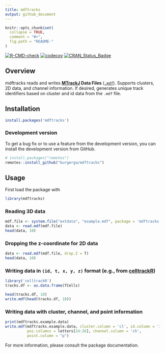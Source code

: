 ```yaml
---
title: mdftracks
output: github_document
---
```


<!-- README.md is generated from README.Rmd. Please edit that file -->

```r
knitr::opts_chunk$set(
  collapse = TRUE,
  comment = "#>",
  fig.path = "README-"
)
```

<!-- badges: start -->
[![R-CMD-check](https://github.com/burgerga/mdftracks/workflows/R-CMD-check/badge.svg)](https://github.com/burgerga/mdftracks/actions)
[![codecov](https://codecov.io/gh/burgerga/mdftracks/branch/master/graph/badge.svg)](https://codecov.io/gh/burgerga/mdftracks)
[![CRAN_Status_Badge](http://www.r-pkg.org/badges/version/mdftracks)](https://cran.r-project.org/package=mdftracks)
<!-- badges: end -->

## Overview

mdftracks reads and writes **[MTrackJ](https://imagescience.org/meijering/software/mtrackj/) Data Files** ([`.mdf`](https://imagescience.org/meijering/software/mtrackj/format/)).
Supports clusters, 2D data, and channel information. If desired, generates
unique track identifiers based on cluster and id data from the `.mdf` file.

## Installation

```r
install.packages('mdftracks')
```

### Development version

To get a bug fix or to use a feature from the development version, you can install the development version from GitHub.

```r
# install.packages("remotes")
remotes::install_github("burgerga/mdftracks")

```


## Usage

First load the package with 
```r
library(mdftracks)
```

### Reading 3D data

```r
mdf.file <- system.file("extdata", "example.mdf", package = 'mdftracks')
data <- read.mdf(mdf.file)
head(data, 10)
```

### Dropping the z-coordinate for 2D data

```r
data <- read.mdf(mdf.file, drop.Z = T)
head(data, 10)
```

### Writing data in `(id, t, x, y, z)` format (e.g., from [celltrackR](https://github.com/ingewortel/celltrackR))

```r
library('celltrackR')
tracks.df <- as.data.frame(TCells)
```

```r
head(tracks.df, 10)
write.mdf(head(tracks.df, 10))
```

### Writing data with cluster, channel, and point information

```r
print(mdftracks.example.data)
write.mdf(mdftracks.example.data, cluster.column = 'cl', id.column = 'id',  
          pos.columns = letters[24:26], channel.column = 'ch', 
          point.column = "p")
```

For more information, please consult the package documentation.

